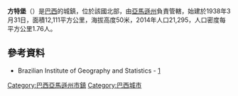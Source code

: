 {{coord|02|30|50|S|66|05|30|W|scale:30000|display=title}}

'''方特堡'''（{{lang-pt|Fonte Boa}}）是[[巴西|巴西]]的城鎮，位於該國北部，由[[亞馬遜州_(巴西)|亞馬遜州]]負責管轄，始建於1938年3月31日，面積12,111平方公里，海拔高度50米，2014年人口21,295，人口密度每平方公里1.76人。

==參考資料==
*Brazilian Institute of Geography and Statistics - [https://web.archive.org/web/20080611095922/http://www.ibge.gov.br/cidadesat/default.php]

{{Brazil-geo-stub}}
{{巴西亞馬遜州市鎮}}

[[Category:巴西亞馬遜州市鎮|Category:巴西亞馬遜州市鎮]]
[[Category:巴西城市|Category:巴西城市]]